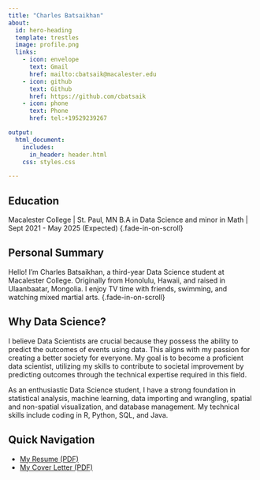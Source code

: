 ```yaml
---
title: "Charles Batsaikhan"
about: 
  id: hero-heading
  template: trestles
  image: profile.png
  links:
    - icon: envelope
      text: Gmail
      href: mailto:cbatsaik@macalester.edu
    - icon: github
      text: Github
      href: https://github.com/cbatsaik
    - icon: phone
      text: Phone
      href: tel:+19529239267

output:
  html_document:
    includes:
      in_header: header.html
    css: styles.css

---
```


::: {#hero-heading}
## Education

Macalester College | St. Paul, MN B.A in Data Science and minor in Math | Sept 2021 - May 2025 (Expected)
{.fade-in-on-scroll}

## Personal Summary

Hello! I'm Charles Batsaikhan, a third-year Data Science student at Macalester College. Originally from Honolulu, Hawaii, and raised in Ulaanbaatar, Mongolia. I enjoy TV time with friends, swimming, and watching mixed martial arts.
{.fade-in-on-scroll}

## Why Data Science?

I believe Data Scientists are crucial because they possess the ability to predict the outcomes of events using data. This aligns with my passion for creating a better society for everyone. My goal is to become a proficient data scientist, utilizing my skills to contribute to societal improvement by predicting outcomes through the technical expertise required in this field.

As an enthusiastic Data Science student, I have a strong foundation in statistical analysis, machine learning, data importing and wrangling, spatial and non-spatial visualization, and database management. My technical skills include coding in R, Python, SQL, and Java.

## Quick Navigation

-   [My Resume (PDF)](./resume.pdf)
-   [My Cover Letter (PDF)]()
:::
